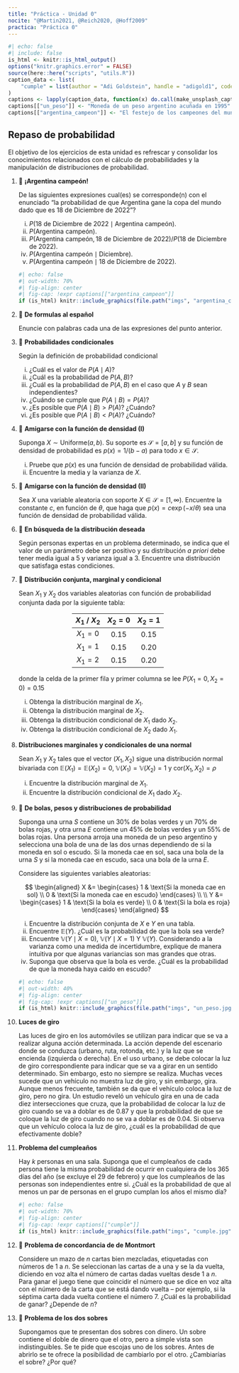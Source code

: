 ```yaml
---
title: "Práctica - Unidad 0"
nocite: "@Martin2021, @Reich2020, @Hoff2009"
practica: "Práctica 0"
---
```


```r
#| echo: false
#| include: false
is_html <- knitr::is_html_output()
options("knitr.graphics.error" = FALSE)
source(here::here("scripts", "utils.R"))
caption_data <- list(
    "cumple" = list(author = "Adi Goldstein", handle = "adigold1", code = "Hli3R6LKibo")
)
captions <- lapply(caption_data, function(x) do.call(make_unsplash_caption, x))
captions[["un_peso"]] <- "Moneda de un peso argentino acuñada en 1995"
captions[["argentina_campeon"]] <- "El festejo de los campeones del mundo"
```

## Repaso de probabilidad

El objetivo de los ejercicios de esta unidad es refrescar y consolidar los conocimientos
relacionados con el cálculo de probabilidades y la manipulación de distribuciones de
probabilidad.

1.  📌 **¡Argentina campeón!**

    De las siguientes expresiones cual(es) se corresponde(n) con el enunciado
    "la probabilidad de que Argentina gane la copa del mundo dado que es 18 de Diciembre
    de 2022"?

    i. $P(\text{18 de Diciembre de 2022} \mid \text{Argentina campeón})$.
    i. $P(\text{Argentina campeón})$.
    i. $P(\text{Argentina campeón}, \text{18 de Diciembre de 2022}) / P(\text{18 de Diciembre de 2022})$.
    i. $P(\text{Argentina campeón} \mid \text{Diciembre})$.
    i. $P(\text{Argentina campeón} \mid \text{18 de Diciembre de 2022})$.
    <!-- @Martin2021 -->

    ```r
    #| echo: false
    #| out-width: 70%
    #| fig-align: center
    #| fig-cap: !expr captions[["argentina_campeon"]]
    if (is_html) knitr::include_graphics(file.path("imgs", "argentina_campeon.png"))
    ```

1.  📌 **De formulas al español**  

    Enuncie con palabras cada una de las expresiones del punto anterior.
    <!-- @Martin2021 -->

1.  📌 **Probabilidades condicionales**

    Según la definición de probabilidad condicional

    i. ¿Cuál es el valor de $P(A \mid A)$?
    i. ¿Cuál es la probabilidad de $P(A, B)$?
    i. ¿Cuál es la probabilidad de $P(A, B)$ en el caso que $A$ y $B$ sean independientes?
    i. ¿Cuándo se cumple que $P(A \mid B) = P(A)$?
    i. ¿Es posible que $P(A \mid B) > P(A)$? ¿Cuándo?
    i. ¿Es posible que $P(A \mid B) < P(A)$? ¿Cuándo?
    <!-- @Martin2021 -->

1.  📌 **Amigarse con la función de densidad (I)**

    Suponga $X \sim \text{Uniforme}(a, b)$. Su soporte es $\mathcal{S} = [a, b]$
    y su función de densidad de probabilidad es $p(x) = 1 / (b - a)$ para todo
    $x \in \mathcal{S}$.

    i. Pruebe que $p(x)$ es una función de densidad de probabilidad válida.
    i. Encuentre la media y la varianza de $X$.
    <!-- @Reich2020 -->

1.  📌 **Amigarse con la función de densidad (II)**

    Sea $X$ una variable aleatoria con soporte $X \in \mathcal{S} = [1, \infty)$.
    Encuentre la constante $c$, en función de $\theta$, que haga que
    $p(x) = c \exp(-x / \theta)$ sea una función de densidad de probabilidad válida.
    <!-- @Reich2020 -->

1.  📌 **En búsqueda de la distribución deseada**

    Según personas expertas en un problema determinado, se indica que el valor de un
    parámetro  debe ser positivo y su distribución _a priori_ debe tener media igual a 5 y
    varianza igual a 3. Encuentre una distribución que satisfaga estas condiciones.
    <!-- @Reich2020 -->

1.  📌 **Distribución conjunta, marginal y condicional**

    Sean $X_1$ y $X_2$ dos variables aleatorias con función de probabilidad conjunta dada
    por la siguiente tabla:

    <center>
    <div style="width:50%" class="table-practica">

    | $X_1$ / $X_2$ |  $X_2=0$  |  $X_2=1$  |
    |:-------------:|:---------:|:---------:|
    |    $X_1=0$    |   $0.15$  |   $0.15$  |
    |    $X_1=1$    |   $0.15$  |   $0.20$  |
    |    $X_1=2$    |   $0.15$  |   $0.20$  |

    </div>
    </center>

    donde la celda de la primer fila y primer columna se lee $P(X_1=0, X_2=0)=0.15$

    i. Obtenga la distribución marginal de $X_1$.
    i. Obtenga la distribución marginal de $X_2$.
    i. Obtenga la distribución condicional de $X_1$ dado $X_2$.
    i. Obtenga la distribución condicional de $X_2$ dado $X_1$.
    <!-- @Reich2020 -->

1.  **Distribuciones marginales y condicionales de una normal**

    Sean $X_1$ y $X_2$ tales que el vector $(X_1, X_2)$ sigue una distribución normal
    bivariada con $\mathbb{E}(X_1) = \mathbb{E}(X_2) = 0$,
    $\mathbb{V}(X_1) = \mathbb{V}(X_2) = 1$ y  $\text{cor}(X_1, X_2) = \rho$

    i. Encuentre la distribución marginal de $X_1$.
    i. Encuentre la distribución condicional de $X_1$ dado $X_2$.
    <!-- @Reich2020 -->

1.  📌 **De bolas, pesos y distribuciones de probabilidad**

    Suponga una urna $S$ contiene un 30% de bolas verdes y un 70% de bolas rojas, y otra
    urna $E$ contiene un 45% de bolas verdes y un 55% de bolas rojas.
    Una persona arroja una moneda de un peso argentino y selecciona una bola de una de
    las dos urnas dependiendo de si la moneda en sol o escudo.
    Si la moneda cae en sol, saca una bola de la urna $S$ y si la moneda cae en escudo,
    saca una bola de la urna $E$.

    Considere las siguientes variables aleatorias:

    $$
    \begin{aligned}
    X &=
        \begin{cases}
        1 & \text{Si la moneda cae en sol} \\
        0 & \text{Si la moneda cae en escudo}
        \end{cases}
    \\
    \\
    Y &=
        \begin{cases}
        1 & \text{Si la bola es verde} \\
        0 & \text{Si la bola es roja}
        \end{cases}
    \end{aligned}
    $$

    i. Encuentre la distribución conjunta de $X$ e $Y$ en una tabla.
    i. Encuentre $\mathbb{E}(Y)$. ¿Cuál es la probabilidad de que la bola sea verde?
    i. Encuentre $\mathbb{V}(Y \mid X = 0)$, $\mathbb{V}(Y \mid X = 1)$ Y $\mathbb{V}(Y)$.
    Considerando a la varianza como una medida de incertidumbre, explique de manera
    intuitiva por que algunas variancias son mas grandes que otras.
    i. Suponga que observa que la bola es verde. ¿Cuál es la probabilidad de que la moneda
    haya caido en escudo?
    <!-- @Hoff2009 -->

    ```r
    #| echo: false
    #| out-width: 40%
    #| fig-align: center
    #| fig-cap: !expr captions[["un_peso"]]
    if (is_html) knitr::include_graphics(file.path("imgs", "un_peso.jpg"))
    ```

1.  **Luces de giro**

    Las luces de giro en los automóviles se utilizan para indicar que se va a realizar
    alguna acción determinada. La acción depende del escenario donde se conduzca
    (urbano, ruta, rotonda, etc.) y la luz que se encienda (izquierda o derecha).
    En el uso urbano, se debe colocar la luz de giro correspondiente para indicar que se
    va a girar en un sentido determinado. Sin embargo, esto no siempre se realiza.
    Muchas veces sucede que un vehículo no muestra luz de giro, y sin embargo, gira.
    Aunque menos frecuente, también se da que el vehículo coloca la luz de giro, pero no
    gira.  Un estudio reveló un vehículo gira en una de cada diez intersecciones que cruza,
    que la probabilidad de colocar la luz de giro cuando se va a doblar es de 0.87 y que
    la probabilidad de que se coloque la luz de giro cuando no se va a doblar es de 0.04.
    Si observa que un vehículo coloca la luz de giro, ¿cuál es la probabilidad de que
    efectivamente doble?

1.  **Problema del cumpleaños**

    Hay $k$ personas en una sala. Suponga que el cumpleaños de cada persona tiene la misma
    probabilidad de ocurrir en cualquiera de los 365 días del año (se excluye el 29 de febrero)
    y que los cumpleaños de las personas son independientes entre si.
    ¿Cuál es la probabilidad de que al menos un par de personas en el grupo cumplan los
    años el mismo día?

    <!-- Blitzstein, Introdudction to Probability -->

    ```r
    #| echo: false
    #| out-width: 70%
    #| fig-align: center
    #| fig-cap: !expr captions[["cumple"]]
    if (is_html) knitr::include_graphics(file.path("imgs", "cumple.jpg"))
    ```


1.  🧩 **Problema de concordancia de de Montmort**

    Considere un mazo de $n$ cartas bien mezcladas, etiquetadas con números de 1 a $n$.
    Se seleccionan las cartas de a una y se la da vuelta, diciendo en voz alta el número
    de cartas dadas vueltas desde 1 a $n$. Para ganar el juego tiene que coincidir el
    número que se dice en voz alta con el número de la carta que se está dando vuelta --
    por ejemplo, si la séptima carta dada vuelta contiene el número 7.
    ¿Cuál es la probabilidad de ganar? ¿Depende de $n$?
    <!-- Blitzstein, Introdudction to Probability -->


1.  🧩 **Problema de los dos sobres**

    Supongamos que te presentan dos sobres con dinero. Un sobre contiene el doble de
    dinero que el otro, pero a simple vista son indistinguibles. Se te pide que escojas
    uno de los sobres. Antes de abrirlo se te ofrece la posibilidad de cambiarlo por el
    otro. ¿Cambiarías el sobre? ¿Por qué?

    <!-- https://es.wikipedia.org/wiki/Paradoja_de_los_dos_sobres -->
    <!-- https://twitter.com/pgroisma/status/1614242343510589441 -->
    <!-- https://twitter.com/pgroisma/status/1614686037351010306 -->
    <!-- https://twitter.com/pgroisma/status/1614813051559071744 -->
